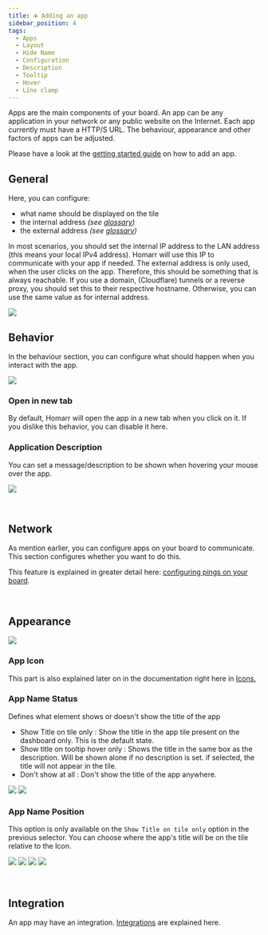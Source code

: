 ```yaml
---
title: ➕ Adding an app
sidebar_position: 4
tags:
  - Apps
  - Layout
  - Hide Name
  - Configuration
  - Description
  - Tooltip
  - Hover
  - Line clamp
---
```



Apps are the main components of your board.
An app can be any application in your network or any public website on the Internet.
Each app currently must have a HTTP/S URL.
The behaviour, appearance and other factors of apps can be adjusted.

Please have a look at the [getting started guide](../../getting-started/after-the-installation#adding-your-first-app) on how to add an app.

## General

Here, you can configure:

- what name should be displayed on the tile
- the internal address *(see [glossary](../../getting-started/glossary))*
- the external address *(see [glossary](../../getting-started/glossary))*

In most scenarios, you should set the internal IP address to the LAN address (this means your local IPv4 address).
Homarr will use this IP to communicate with your app if needed.
The external address is only used, when the user clicks on the app.
Therefore, this should be something that is always reachable.
If you use a domain, (Cloudflare) tunnels or a reverse proxy, you should set this to their respective hostname.
Otherwise, you can use the same value as for internal address.

![](./img/app-general-tab.png)

## Behavior

In the behaviour section, you can configure what should happen when you interact with the app.

![](img/behavior-tab.webp)

### Open in new tab
By default, Homarr will open the app in a new tab when you click on it.
If you dislike this behavior, you can disable it here.

### Application Description
You can set a message/description to be shown when hovering your mouse over the app.

![](img/description-hover-example.webp)

<br/>

## Network
As mention earlier, you can configure apps on your board to communicate.
This section configures whether you want to do this.

This feature is explained in greater detail here: [configuring pings on your board](/docs/advanced/customizations/board-customization.mdx#pings).

<br/>

## Appearance

![](img/appearance-tab.webp)

### App Icon

This part is also explained later on in the documentation right here in [Icons.](https://homarr.dev/docs/customizations/icons#icon-search)

### App Name Status
Defines what element shows or doesn't show the title of the app
- Show Title on tile only : Show the title in the app tile present on the dashboard only. This is the default state.
- Show title on tooltip hover only : Shows the title in the same box as the description. Will be shown alone if no description is set. if selected, the title will not appear in the tile.
- Don't show at all : Don't show the title of the app anywhere.

![](img/app-title-hover.webp) ![](img/app-no-title.webp)

### App Name Position
This option is only available on the ```Show Title on tile only``` option in the previous selector.
You can choose where the app's title will be on the tile relative to the Icon.

![](img/app-title-top.webp) ![](img/app-title-right.webp) ![](img/app-title-bottom.webp) ![](img/app-title-left.webp)

<br/>

## Integration

An app may have an integration. [Integrations](https://homarr.dev/docs/integrations/) are explained here.